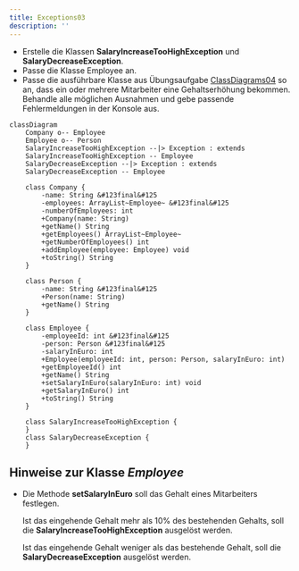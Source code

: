 ```yaml
---
title: Exceptions03
description: ''
---
```



- Erstelle die Klassen **SalaryIncreaseTooHighException** und
  **SalaryDecreaseException**.
- Passe die Klasse Employee an.
- Passe die ausführbare Klasse aus Übungsaufgabe
  [ClassDiagrams04](../class-diagrams/class-diagrams04) so an, dass ein oder
  mehrere Mitarbeiter eine Gehaltserhöhung bekommen. Behandle alle möglichen
  Ausnahmen und gebe passende Fehlermeldungen in der Konsole aus.

```mermaid
classDiagram
    Company o-- Employee
    Employee o-- Person
    SalaryIncreaseTooHighException --|> Exception : extends
    SalaryIncreaseTooHighException -- Employee
    SalaryDecreaseException --|> Exception : extends
    SalaryDecreaseException -- Employee

    class Company {
        -name: String &#123final&#125
        -employees: ArrayList~Employee~ &#123final&#125
        -numberOfEmployees: int
        +Company(name: String)
        +getName() String
        +getEmployees() ArrayList~Employee~
        +getNumberOfEmployees() int
        +addEmployee(employee: Employee) void
        +toString() String
    }

    class Person {
        -name: String &#123final&#125
        +Person(name: String)
        +getName() String
    }

    class Employee {
        -employeeId: int &#123final&#125
        -person: Person &#123final&#125
        -salaryInEuro: int
        +Employee(employeeId: int, person: Person, salaryInEuro: int)
        +getEmployeeId() int
        +getName() String
        +setSalaryInEuro(salaryInEuro: int) void
        +getSalaryInEuro() int
        +toString() String
    }

    class SalaryIncreaseTooHighException {
    }
    class SalaryDecreaseException {
    }
```

## Hinweise zur Klasse _Employee_

- Die Methode **setSalaryInEuro** soll das Gehalt eines Mitarbeiters festlegen.

  Ist das eingehende Gehalt mehr als 10% des bestehenden Gehalts, soll die
  **SalaryIncreaseTooHighException** ausgelöst werden.

  Ist das eingehende Gehalt weniger als das bestehende Gehalt, soll die
  **SalaryDecreaseException** ausgelöst werden.

<Exercise pullRequest="51" branchSuffix="exceptions/03" />
